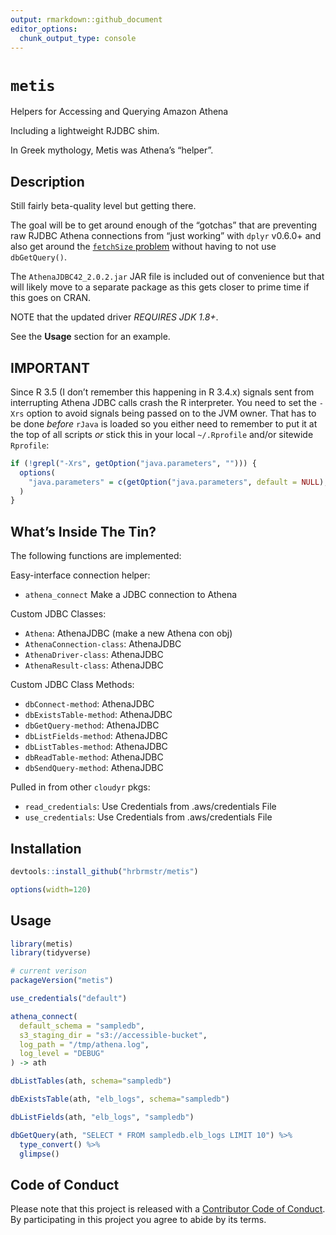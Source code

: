 ```yaml
---
output: rmarkdown::github_document
editor_options: 
  chunk_output_type: console
---
```


# `metis`

Helpers for Accessing and Querying Amazon Athena

Including a lightweight RJDBC shim.

In Greek mythology, Metis was Athena's "helper".

## Description

Still fairly beta-quality level but getting there.

The goal will be to get around enough of the "gotchas" that are preventing raw RJDBC Athena connections from "just working" with `dplyr` v0.6.0+ and also get around the [`fetchSize` problem](https://www.reddit.com/r/aws/comments/6aq22b/fetchsize_limit/) without having to not use `dbGetQuery()`.

The `AthenaJDBC42_2.0.2.jar` JAR file is included out of convenience but that will likely move to a separate package as this gets closer to prime time if this goes on CRAN.

NOTE that the updated driver *REQUIRES JDK 1.8+*.

See the **Usage** section for an example.

## IMPORTANT

Since R 3.5 (I don't remember this happening in R 3.4.x) signals sent from interrupting Athena JDBC calls crash the R interpreter. You need to set the `-Xrs` option to avoid signals being passed on to the JVM owner. That has to be done _before_ `rJava` is loaded so you either need to remember to put it at the top of all scripts _or_ stick this in your local `~/.Rprofile` and/or sitewide `Rprofile`:

```r
if (!grepl("-Xrs", getOption("java.parameters", ""))) {
  options(
    "java.parameters" = c(getOption("java.parameters", default = NULL), "-Xrs")
  )
}
```
## What's Inside The Tin?

The following functions are implemented:

Easy-interface connection helper:

- `athena_connect`	Make a JDBC connection to Athena

Custom JDBC Classes:

- `Athena`:	AthenaJDBC (make a new Athena con obj)
- `AthenaConnection-class`:	AthenaJDBC
- `AthenaDriver-class`:	AthenaJDBC
- `AthenaResult-class`:	AthenaJDBC

Custom JDBC Class Methods:

- `dbConnect-method`:	AthenaJDBC
- `dbExistsTable-method`:	AthenaJDBC
- `dbGetQuery-method`:	AthenaJDBC
- `dbListFields-method`:	AthenaJDBC
- `dbListTables-method`:	AthenaJDBC
- `dbReadTable-method`:	AthenaJDBC
- `dbSendQuery-method`:	AthenaJDBC

Pulled in from other `cloudyr` pkgs: 

- `read_credentials`:	Use Credentials from .aws/credentials File
- `use_credentials`:	Use Credentials from .aws/credentials File

## Installation

```r
devtools::install_github("hrbrmstr/metis")
```

```r
options(width=120)
```

## Usage

```r
library(metis)
library(tidyverse)

# current verison
packageVersion("metis")
```

```r
use_credentials("default")

athena_connect(
  default_schema = "sampledb", 
  s3_staging_dir = "s3://accessible-bucket",
  log_path = "/tmp/athena.log",
  log_level = "DEBUG"
) -> ath

dbListTables(ath, schema="sampledb")

dbExistsTable(ath, "elb_logs", schema="sampledb")

dbListFields(ath, "elb_logs", "sampledb")

dbGetQuery(ath, "SELECT * FROM sampledb.elb_logs LIMIT 10") %>% 
  type_convert() %>% 
  glimpse()
```

## Code of Conduct

Please note that this project is released with a [Contributor Code of Conduct](CONDUCT.md). By participating in this project you agree to abide by its terms.
